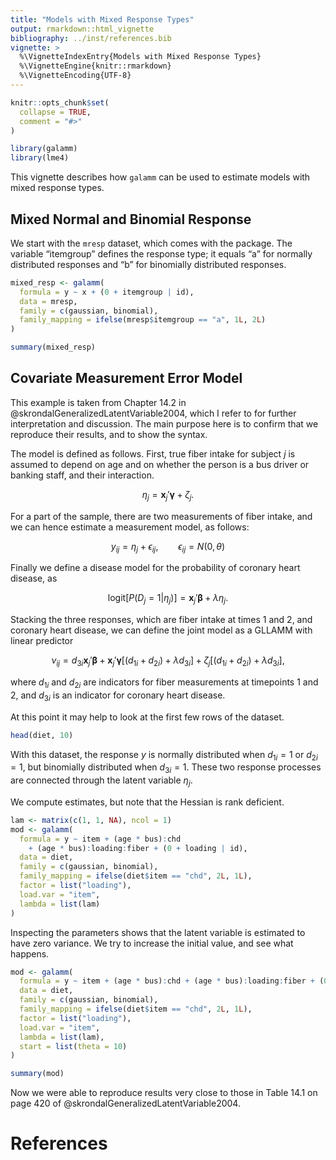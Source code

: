 ```yaml
---
title: "Models with Mixed Response Types"
output: rmarkdown::html_vignette
bibliography: ../inst/references.bib
vignette: >
  %\VignetteIndexEntry{Models with Mixed Response Types}
  %\VignetteEngine{knitr::rmarkdown}
  %\VignetteEncoding{UTF-8}
---
```


```r
knitr::opts_chunk$set(
  collapse = TRUE,
  comment = "#>"
)
```

```r
library(galamm)
library(lme4)
```

This vignette describes how `galamm` can be used to estimate models with mixed response types.

## Mixed Normal and Binomial Response

We start with the `mresp` dataset, which comes with the package. The variable "itemgroup" defines the response type; it equals "a" for normally distributed responses and "b" for binomially distributed responses.

```r
mixed_resp <- galamm(
  formula = y ~ x + (0 + itemgroup | id),
  data = mresp,
  family = c(gaussian, binomial),
  family_mapping = ifelse(mresp$itemgroup == "a", 1L, 2L)
)

summary(mixed_resp)
```


## Covariate Measurement Error Model

This example is taken from Chapter 14.2 in @skrondalGeneralizedLatentVariable2004, which I refer to for further interpretation and discussion. The main purpose here is to confirm that we reproduce their results, and to show the syntax.

The model is defined as follows. First, true fiber intake for subject $j$ is assumed to depend on age and on whether the person is a bus driver or banking staff, and their interaction.

$$\eta_{j} = \mathbf{x}_{j}'\boldsymbol{\gamma} + \zeta_{j}.$$

For a part of the sample, there are two measurements of fiber intake, and we can hence estimate a measurement model, as follows:

$$y_{ij} = \eta_{j} + \epsilon_{ij}, \qquad \epsilon_{ij} = N(0, \theta)$$

Finally we define a disease model for the probability of coronary heart disease, as

$$\text{logit}[P(D_{j}=1 | \eta_{j})] = \mathbf{x}_{j}'\boldsymbol{\beta} + \lambda \eta_{j}.$$

Stacking the three responses, which are fiber intake at times 1 and 2, and coronary heart disease, we can define the joint model as a GLLAMM with linear predictor

$$\nu_{ij} = d_{3i} \mathbf{x}_{j}'\boldsymbol{\beta} + \mathbf{x}_{j}'\boldsymbol{\gamma}\left[(d_{1i} + d_{2i}) + \lambda d_{3i}\right] + \zeta_{j} \left[(d_{1i} + d_{2i}) + \lambda d_{3i}\right],$$

where $d_{1i}$ and $d_{2i}$ are indicators for fiber measurements at timepoints 1 and 2, and $d_{3i}$ is an indicator for coronary heart disease.

At this point it may help to look at the first few rows of the dataset.

```r
head(diet, 10)
```

With this dataset, the response $y$ is normally distributed when $d_{1i}=1$ or $d_{2i}=1$, but binomially distributed when $d_{3i}=1$. These two response processes are connected through the latent variable $\eta_{j}$.

We compute estimates, but note that the Hessian is rank deficient.

```r
lam <- matrix(c(1, 1, NA), ncol = 1)
mod <- galamm(
  formula = y ~ item + (age * bus):chd
    + (age * bus):loading:fiber + (0 + loading | id),
  data = diet,
  family = c(gaussian, binomial),
  family_mapping = ifelse(diet$item == "chd", 2L, 1L),
  factor = list("loading"),
  load.var = "item",
  lambda = list(lam)
)
```

Inspecting the parameters shows that the latent variable is estimated to have zero variance. We try to increase the initial value, and see what happens.


```r
mod <- galamm(
  formula = y ~ item + (age * bus):chd + (age * bus):loading:fiber + (0 + loading | id),
  data = diet,
  family = c(gaussian, binomial),
  family_mapping = ifelse(diet$item == "chd", 2L, 1L),
  factor = list("loading"),
  load.var = "item",
  lambda = list(lam),
  start = list(theta = 10)
)
```

```r
summary(mod)
```


Now we were able to reproduce results very close to those in Table 14.1 on page 420 of @skrondalGeneralizedLatentVariable2004.

# References
